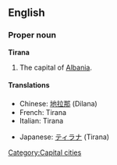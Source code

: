 {{wikipedia}}
==English==

===Proper noun===
'''Tirana'''
# The capital of [[Albania]].

====Translations====
{{top}}
*Chinese: [[地拉那]] (Dilana)
*French: Tirana
*Italian: Tirana
{{mid}}
*Japanese: [[ティラナ]] (Tirana)
{{bottom}}

[[Category:Capital cities]]